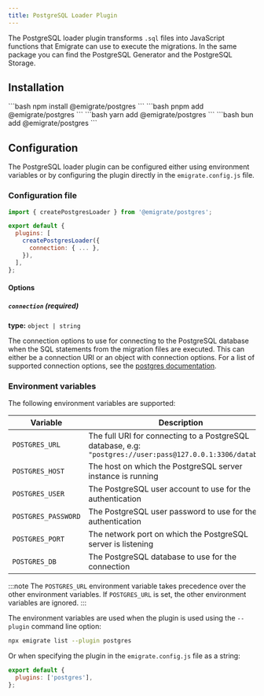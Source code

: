 ```yaml
---
title: PostgreSQL Loader Plugin
---
```



The PostgreSQL loader plugin transforms `.sql` files into JavaScript functions that Emigrate can use to execute the migrations. In the same package you can find the <Link href="/plugins/generators/postgres/">PostgreSQL Generator</Link> and the <Link href="/plugins/storage/postgres/">PostgreSQL Storage</Link>.

## Installation

<Tabs>
  <TabItem label="npm">
    ```bash
    npm install @emigrate/postgres
    ```
  </TabItem>
  <TabItem label="pnpm">
    ```bash
    pnpm add @emigrate/postgres
    ```
  </TabItem>
  <TabItem label="yarn">
    ```bash
    yarn add @emigrate/postgres
    ```
  </TabItem>
  <TabItem label="bun">
    ```bash
    bun add @emigrate/postgres
    ```
  </TabItem>
</Tabs>

## Configuration

The PostgreSQL loader plugin can be configured either using environment variables or by configuring the plugin directly in the <Link href="/reference/configuration/">`emigrate.config.js` file</Link>.

### Configuration file

```js title="emigrate.config.js" {1,4-8}
import { createPostgresLoader } from '@emigrate/postgres';

export default {
  plugins: [
    createPostgresLoader({
      connection: { ... },
    }),
  ],
};
```

#### Options

##### `connection` (required)

**type:** `object | string`

The connection options to use for connecting to the PostgreSQL database when the SQL statements from the migration files are executed. This can either be a connection URI or an object with connection options.
For a list of supported connection options, see the [postgres documentation](https://github.com/porsager/postgres#connection).

### Environment variables

The following environment variables are supported:

| Variable            | Description                                                                                                 | Default       |
| ------------------- | ----------------------------------------------------------------------------------------------------------- | ------------- |
| `POSTGRES_URL`      | The full URI for connecting to a PostgreSQL database, e.g: `"postgres://user:pass@127.0.0.1:3306/database"` |               |
| `POSTGRES_HOST`     | The host on which the PostgreSQL server instance is running                                                 | `"localhost"` |
| `POSTGRES_USER`     | The PostgreSQL user account to use for the authentication                                                   |               |
| `POSTGRES_PASSWORD` | The PostgreSQL user password to use for the authentication                                                  |               |
| `POSTGRES_PORT`     | The network port on which the PostgreSQL server is listening                                                | `5432`        |
| `POSTGRES_DB`       | The PostgreSQL database to use for the connection                                                           |               |

:::note
The `POSTGRES_URL` environment variable takes precedence over the other environment variables. If `POSTGRES_URL` is set, the other environment variables are ignored.
:::

The environment variables are used when the plugin is used using the `--plugin` command line option:

```bash
npx emigrate list --plugin postgres
```

Or when specifying the plugin in the <Link href="/reference/configuration/">`emigrate.config.js` file</Link> as a string:

```js title="emigrate.config.js" {2}
export default {
  plugins: ['postgres'],
};
```
